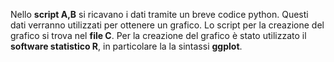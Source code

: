 Nello **script A,B** si ricavano i dati tramite un breve codice python. 
Questi dati verranno utilizzati per ottenere un grafico.
Lo script per la creazione del grafico si trova nel **file C**.
Per la creazione del grafico è stato utilizzato il **software statistico R**, in particolare la la sintassi **ggplot**.

